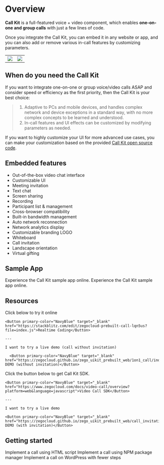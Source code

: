 # Overview

**Call Kit** is a full-featured voice + video component, which enables **one-on-one and group calls** with just a few lines of code. 

Once you integrate the Call Kit, you can embed it in any website or app, and you can also add or remove various in-call features by customizing parameters.
 

|||
|--|--|
|<Frame width="512" height="auto" caption=""><img src="https://storage.zego.im/sdk-doc/Pics/Prebuilt_Web/groupCall_p.jpg" /></Frame>|<Frame width="180" height="auto" caption=""><img src="https://storage.zego.im/sdk-doc/Pics/Prebuilt_Web/groupCall_m.png" /></Frame>|



## When do you need the Call Kit


If you want to integrate one-on-one or group voice/video calls ASAP and consider speed or efficiency as the first priority, then the Call Kit is your best choice: 
> 1. Adaptive to PCs and mobile devices, and handles complex network and device exceptions in a standard way, with no more complex concepts to be learned and understood.
> 2. In-call features and UI effects can be customized by modifying parameters as needed.


If you want to highly customize your UI for more advanced use cases, you can make your customization based on the provided [Call Kit open source code](https://github.com/ZEGOCLOUD/zego_uikit_prebuilt_web).



## Embedded features 

* Out-of-the-box video chat interface
* Customizable UI
* Meeting invitation
* Text chat
* Screen sharing
* Recording
* Participant list & management
* Cross-browser compatibility
* Built-in bandwidth management
* Auto network reconnection 
* Network analytics display
* Customizable branding LOGO
* Whiteboard
* Call invitation
* Landscape orientation
* Virtual gifting

## Sample App

<CardGroup cols={2}>
<Card title="Online (With call invitation)" href="https://zegocloud.github.io/zego_uikit_prebuilt_web/call_invitation/index.html?roomID=Qu1WV&role=Host&userID=12226670&lang=en"  target="_blank">
  Experience the Call Kit sample app online.
</Card>
<Card title="Online (Without call invitation)" href="https://zegocloud.github.io/zego_uikit_prebuilt_web/1on1_call/index.html?roomID=vgCSu&role=Host&userID=35782203&lang=en"  target="_blank">
  Experience the Call Kit sample app online.
</Card>
</CardGroup>

## Resources


<CardGroup cols={2}>
  <Card title="I want to code online and check it in action:">
    Click below to try it online

    <Button primary-color="NavyBlue" target="_blank" href="https://stackblitz.com/edit/zegocloud-prebuilt-call-lqn5us?file=index.js">Realtime Coding</Button>

    ---
	
    I want to try a live demo (call without invitation)

	  <Button primary-color="NavyBlue" target="_blank" href="https://zegocloud.github.io/zego_uikit_prebuilt_web/1on1_call/index.html">LIVE DEMO (without invitation)</Button>
  </Card>
  <Card title="To finest-grained build a call, you may try antoher one:">
    Click the button below to get Call Kit SDK.

    <Button primary-color="NavyBlue" target="_blank" href="https://www.zegocloud.com/docs/video-call/overview?platform=web&language=javascript">Video Call SDK</Button>

    ---
	
    I want to try a live demo

    <Button primary-color="NavyBlue" target="_blank" href="https://zegocloud.github.io/zego_uikit_prebuilt_web/call_invitation/index.html">LIVE DEMO (with invitation)</Button>
  </Card>
</CardGroup>

## Getting started

<CardGroup cols={2}>
  <Card title="Using HTML script (JQuery, PHP, JSP)" href="./02-Quick start/01-Using HTML script.mdx">
    Implement a call using HTML script
  </Card>
  <Card title="Using NPM package manager (React, Vue, Angular)" href="./02-Quick start/02-Using NPM package manager.mdx">
    Implement a call using NPM package manager
  </Card>
  <Card title="Using WordPress" href="./02-Quick start/03-Using WordPress.mdx">
    Implement a call on WordPress with fewer steps
  </Card>
</CardGroup>
